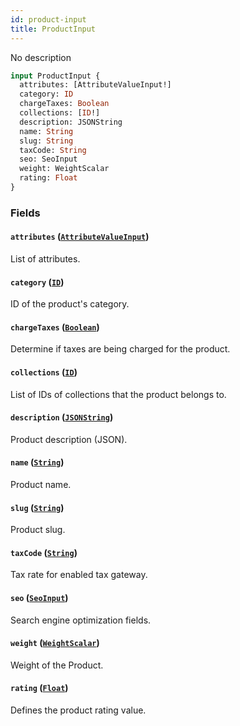 ```yaml
---
id: product-input
title: ProductInput
---
```



No description

```graphql
input ProductInput {
  attributes: [AttributeValueInput!]
  category: ID
  chargeTaxes: Boolean
  collections: [ID!]
  description: JSONString
  name: String
  slug: String
  taxCode: String
  seo: SeoInput
  weight: WeightScalar
  rating: Float
}
```


### Fields

#### `attributes` ([`AttributeValueInput`](../../../developer/api-reference/inputs/attribute-value-input))

List of attributes.


#### `category` ([`ID`](../../../developer/api-reference/scalars/id))

ID of the product's category.


#### `chargeTaxes` ([`Boolean`](../../../developer/api-reference/scalars/boolean))

Determine if taxes are being charged for the product.


#### `collections` ([`ID`](../../../developer/api-reference/scalars/id))

List of IDs of collections that the product belongs to.


#### `description` ([`JSONString`](../../../developer/api-reference/scalars/jsonstring))

Product description (JSON).


#### `name` ([`String`](../../../developer/api-reference/scalars/string))

Product name.


#### `slug` ([`String`](../../../developer/api-reference/scalars/string))

Product slug.


#### `taxCode` ([`String`](../../../developer/api-reference/scalars/string))

Tax rate for enabled tax gateway.


#### `seo` ([`SeoInput`](../../../developer/api-reference/inputs/seo-input))

Search engine optimization fields.


#### `weight` ([`WeightScalar`](../../../developer/api-reference/scalars/weight-scalar))

Weight of the Product.


#### `rating` ([`Float`](../../../developer/api-reference/scalars/float))

Defines the product rating value.





